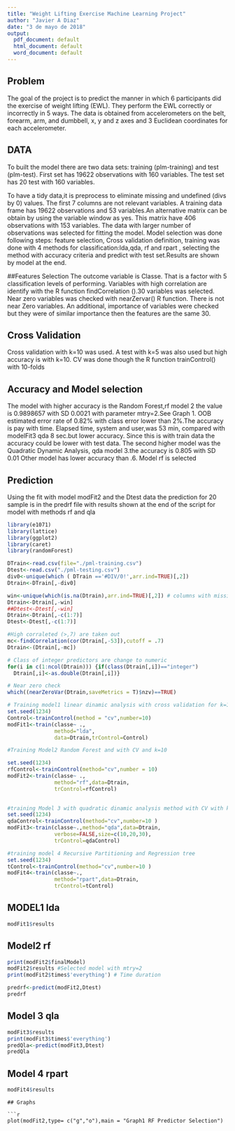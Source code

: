 ---
title: "Weight Lifting Exercise Machine Learning Project"
author: "Javier A Diaz"
date: "3 de mayo de 2018"
output:
  pdf_document: default
  html_document: default
  word_document: default
---
## Problem
The goal of the project is to predict the manner in which 6 participants did the exercise of weight lifting (EWL). They perform the EWL correctly or incorrectly in 5 ways. The data is obtained from  accelerometers on the belt, forearm, arm, and dumbbell, x, y and z axes and  3 Euclidean coordinates for each accelerometer.

## DATA 
To built the model there are two data sets: training (plm-training) and test (plm-test). First set has 19622 observations with 160 variables. The test set has 20 test with 160 variables.

To have a tidy data,it is preprocess to eliminate missing and undefined (divs by 0) values. The first 7 columns are not relevant variables. A training data frame has 19622 observations and 53 variables.An alternative matrix can be obtain by using the variable window as yes. This matrix have 406 observations with 153 variables. The data with larger number of observations was selected for fitting the model.
Model selection was done following steps: feature selection, Cross validation definition,  training was done with 4 methods for classification:lda,qda, rf and rpart , selecting the method with accuracy criteria and predict with test set.Results are shown by model at the end.

##Features Selection
The outcome variable is Classe. That is a factor with 5 classification levels of performing.
Variables with high correlation are identify with the R function findCorrelation ().30 variables was selected.
Near zero variables was checked with nearZervar() R function.  There is not near Zero variables. 
An additional, importance of variables were checked  but they were of similar importance then the features are the same 30.

## Cross Validation
Cross validation with k=10 was used. A test with k=5 was also used but high accuracy is with k=10. CV was done though the R function trainControl() with 10-folds

## Accuracy and Model selection
The model with higher accuracy is the Random Forest,rf model 2 the value is  0.9898657 with SD 0.0021 with parameter mtry=2.See Graph 1. OOB estimated error rate of 0.82% with class error lower than 2%.The accuracy is pay with time.
Elapsed time, system and user,was 53 min, compared with modelFit3 qda 8 sec.but lower accuracy.
Since this is with train data  the accuracy could be lower with test data.
The second higher  model was the Quadratic Dynamic Analysis, qda model 3.the accuracy is 0.805 with SD 0.01 
Other model has lower accuracy than .6.
Model rf is selected

## Prediction
Using the fit with model modFit2 and the Dtest data the prediction for 20 sample is in the predrf file with results shown at the end of the script for model with methods rf and qla


```{r include=TRUE}

library(e1071)
library(lattice)
library(ggplot2)
library(caret)
library(randomForest)

DTrain<-read.csv(file="./pml-training.csv")
Dtest<-read.csv("./pml-testing.csv")
div0<-unique(which ( DTrain =='#DIV/0!',arr.ind=TRUE)[,2])
Dtrain<-DTrain[,-div0]

win<-unique(which(is.na(Dtrain),arr.ind=TRUE)[,2]) # columns with missing data are taken out
Dtrain<-Dtrain[,-win]
##Dtest<-Dtest[,-win]
Dtrain<-Dtrain[,-c(1:7)]
Dtest<-Dtest[,-c(1:7)]

#High corraleted (>,7) are taken out
mc<-findCorrelation(cor(Dtrain[,-53]),cutoff = .7)
Dtrain<-(Dtrain[,-mc])

# Class of integer predictors are change to numeric
for(i in c(1:ncol(Dtrain))) {if(class(Dtrain[,i])=="integer")
  Dtrain[,i]<-as.double(Dtrain[,i])}

# Near zero check
which((nearZeroVar(Dtrain,saveMetrics = T)$nzv)==TRUE)

# Training model1 linear dinamic analysis with cross validation for k=10
set.seed(1234)
Control<-trainControl(method = "cv",number=10)
modFit1<-train(classe~ .,
               method="lda",
               data=Dtrain,trControl=Control)

#Training Model2 Random Forest and with CV and k=10

set.seed(1234)
rfControl<-trainControl(method="cv",number = 10)
modFit2<-train(classe~ .,
               method="rf",data=Dtrain,
               trControl=rfControl)

 
#training Model 3 with quadratic dinamic analysis method with CV with k=10
set.seed(1234)
qdaControl<-trainControl(method="cv",number=10 )
modFit3<-train(classe~.,method="qda",data=Dtrain,
               verbose=FALSE,size=c(10,20,30),
               trControl=qdaControl)

#training model 4 Recursive Partitioning and Regression tree
set.seed(1234)
tControl<-trainControl(method="cv",number=10 )
modFit4<-train(classe~.,
               method="rpart",data=Dtrain,
               trControl=tControl)

```
## MODEL1 lda
```{r include=TRUE}
modFit1$results

```
## Model2 rf
```{r include=TRUE}
print(modFit2$finalModel)
modFit2$results #Selected model with mtry=2
print(modFit2$times$'everything') # Time duration

```
```{r include=TRUE}
predrf<-predict(modFit2,Dtest)
predrf
```

## Model 3 qla

```{r cars1 include=TRUE}
 
modFit3$results
print(modFit3$times$'everything')
predQla<-predict(modFit3,Dtest)
predQla
```
## Model 4 rpart
```{r cars3 include=TRUE}
modFit4$results
```
```
## Graphs

```{r p, echo=TRUE}
plot(modFit2,type= c("g","o"),main = "Graph1 RF Predictor Selection")
```

